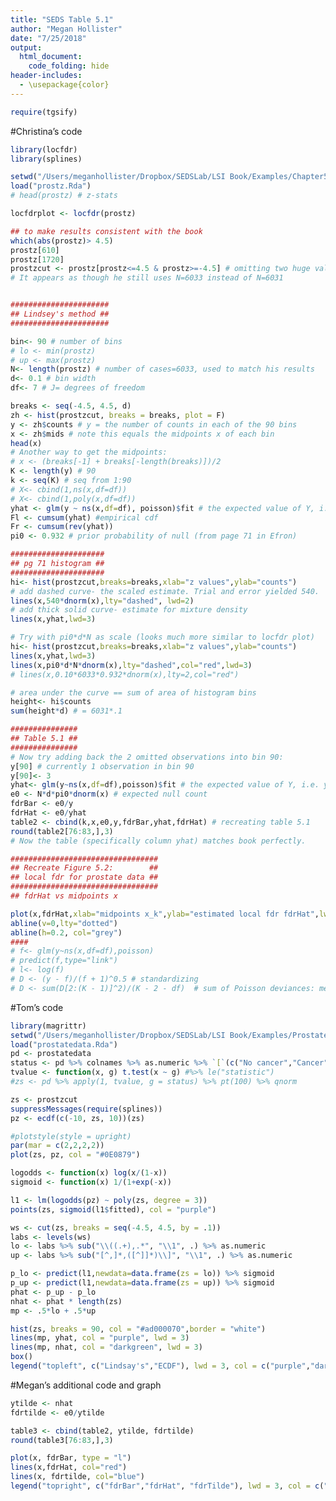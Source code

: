 ```yaml
---
title: "SEDS Table 5.1"
author: "Megan Hollister"
date: "7/25/2018"
output:
  html_document:
    code_folding: hide
header-includes:
  - \usepackage{color}
---
```


```r
require(tgsify)
```

#Christina's code
```r
library(locfdr)
library(splines)

setwd("/Users/meganhollister/Dropbox/SEDSLab/LSI Book/Examples/Chapter5locfdr")
load("prostz.Rda")
# head(prostz) # z-stats

locfdrplot <- locfdr(prostz)

## to make results consistent with the book
which(abs(prostz)> 4.5)
prostz[610]
prostz[1720]
prostzcut <- prostz[prostz<=4.5 & prostz>=-4.5] # omitting two huge values
# It appears as though he still uses N=6033 instead of N=6031


######################
## Lindsey's method ##
######################

bin<- 90 # number of bins
# lo <- min(prostz)
# up <- max(prostz)
N<- length(prostz) # number of cases=6033, used to match his results 
d<- 0.1 # bin width
df<- 7 # J= degrees of freedom

breaks <- seq(-4.5, 4.5, d)
zh <- hist(prostzcut, breaks = breaks, plot = F)
y <- zh$counts # y = the number of counts in each of the 90 bins
x <- zh$mids # note this equals the midpoints x of each bin
head(x)
# Another way to get the midpoints:
# x <- (breaks[-1] + breaks[-length(breaks)])/2
K <- length(y) # 90
k <- seq(K) # seq from 1:90
# X<- cbind(1,ns(x,df=df))
# X<- cbind(1,poly(x,df=df))
yhat <- glm(y ~ ns(x,df=df), poisson)$fit # the expected value of Y, i.e. yhat = N*d*f(x_k)
Fl <- cumsum(yhat) #empirical cdf
Fr <- cumsum(rev(yhat))
pi0 <- 0.932 # prior probability of null (from page 71 in Efron)

#####################
## pg 71 histogram ##
#####################
hi<- hist(prostzcut,breaks=breaks,xlab="z values",ylab="counts")
# add dashed curve- the scaled estimate. Trial and error yielded 540.
lines(x,540*dnorm(x),lty="dashed", lwd=2)
# add thick solid curve- estimate for mixture density
lines(x,yhat,lwd=3)

# Try with pi0*d*N as scale (looks much more similar to locfdr plot)
hi<- hist(prostzcut,breaks=breaks,xlab="z values",ylab="counts")
lines(x,yhat,lwd=3)
lines(x,pi0*d*N*dnorm(x),lty="dashed",col="red",lwd=3)
# lines(x,0.10*6033*0.932*dnorm(x),lty=2,col="red")

# area under the curve == sum of area of histogram bins
height<- hi$counts
sum(height*d) # = 6031*.1

###############
## Table 5.1 ##
###############
# Now try adding back the 2 omitted observations into bin 90:
y[90] # currently 1 observation in bin 90
y[90]<- 3
yhat<- glm(y~ns(x,df=df),poisson)$fit # the expected value of Y, i.e. yhat
e0 <- N*d*pi0*dnorm(x) # expected null count
fdrBar <- e0/y
fdrHat <- e0/yhat
table2 <- cbind(k,x,e0,y,fdrBar,yhat,fdrHat) # recreating table 5.1
round(table2[76:83,],3)
# Now the table (specifically column yhat) matches book perfectly.

#################################
## Recreate Figure 5.2:        ##
## local fdr for prostate data ##
#################################
## fdrHat vs midpoints x

plot(x,fdrHat,xlab="midpoints x_k",ylab="estimated local fdr fdrHat",lwd=2,type="l")
abline(v=0,lty="dotted")
abline(h=0.2, col="grey")
####
# f<- glm(y~ns(x,df=df),poisson)
# predict(f,type="link")
# l<- log(f)
# D <- (y - f)/(f + 1)^0.5 # standardizing
# D <- sum(D[2:(K - 1)]^2)/(K - 2 - df)  # sum of Poisson deviances: measure of discrepancy between observed and fitted value
```
#Tom's code
```r
library(magrittr)
setwd("/Users/meganhollister/Dropbox/SEDSLab/LSI Book/Examples/Prostate Example")
load("prostatedata.Rda")
pd <- prostatedata
status <- pd %>% colnames %>% as.numeric %>% `[`(c("No cancer","Cancer"), .)
tvalue <- function(x, g) t.test(x ~ g) #%>% le("statistic")
#zs <- pd %>% apply(1, tvalue, g = status) %>% pt(100) %>% qnorm

zs <- prostzcut
suppressMessages(require(splines))
pz <- ecdf(c(-10, zs, 10))(zs)

#plotstyle(style = upright)
par(mar = c(2,2,2,2))
plot(zs, pz, col = "#0E0879")

logodds <- function(x) log(x/(1-x))
sigmoid <- function(x) 1/(1+exp(-x))

l1 <- lm(logodds(pz) ~ poly(zs, degree = 3))
points(zs, sigmoid(l1$fitted), col = "purple")

ws <- cut(zs, breaks = seq(-4.5, 4.5, by = .1))
labs <- levels(ws)
lo <- labs %>% sub("\\((.+),.*", "\\1", .) %>% as.numeric
up <- labs %>% sub("[^,]*,([^]]*)\\]", "\\1", .) %>% as.numeric

p_lo <- predict(l1,newdata=data.frame(zs = lo)) %>% sigmoid
p_up <- predict(l1,newdata=data.frame(zs = up)) %>% sigmoid
phat <- p_up - p_lo
nhat <- phat * length(zs)
mp <- .5*lo + .5*up

hist(zs, breaks = 90, col = "#ad000070",border = "white")
lines(mp, yhat, col = "purple", lwd = 3)
lines(mp, nhat, col = "darkgreen", lwd = 3)
box()
legend("topleft", c("Lindsay's","ECDF"), lwd = 3, col = c("purple","darkgreen"), bty = 'n')
```

#Megan's additional code and graph
```r
ytilde <- nhat
fdrtilde <- e0/ytilde

table3 <- cbind(table2, ytilde, fdrtilde) 
round(table3[76:83,],3)

plot(x, fdrBar, type = "l")
lines(x,fdrHat, col="red")
lines(x, fdrtilde, col="blue")
legend("topright", c("fdrBar","fdrHat", "fdrTilde"), lwd = 3, col = c("black","red", "blue"), bty = 'n')
```


